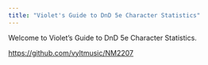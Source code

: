 ```yaml
---
title: "Violet's Guide to DnD 5e Character Statistics"
---
```


Welcome to Violet's Guide to DnD 5e Character Statistics.

<https://github.com/vyltmusic/NM2207>

```r

```
